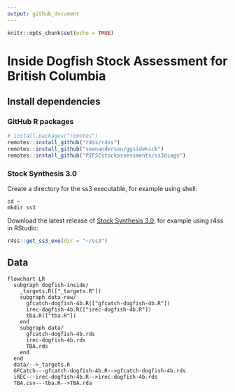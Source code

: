 ```yaml
---
output: github_document
---
```


```r
knitr::opts_chunk$set(echo = TRUE)
```

<!-- README.md is generated from README.Rmd. Please edit that file -->

# Inside Dogfish Stock Assessment for British Columbia

## Install dependencies

### GitHub R packages

```r
# install.packages("remotes")
remotes::install_github("r4ss/r4ss")
remotes::install_github("seananderson/ggsidekick")
remotes::install_github("PIFSCstockassessments/ss3diags")
```

### Stock Synthesis 3.0

Create a directory for the ss3 executable, for example using shell:

```shell
cd ~
mkdir ss3
```

Download the latest release of [Stock Synthesis 3.0](https://github.com/nmfs-ost/ss3-source-code?tab=readme-ov-file), for example using r4ss in RStudio:

```r
r4ss::get_ss3_exe(dir = "~/ss3")
```

## Data

```mermaid
flowchart LR
  subgraph dogfish-inside/
    _targets.R(["_targets.R"])
    subgraph data-raw/
      gfcatch-dogfish-4b.R(["gfcatch-dogfish-4b.R"])
      irec-dogfish-4b.R(["irec-dogfish-4b.R"])
      tba.R(["tba.R"])
    end
    subgraph data/
      gfcatch-dogfish-4b.rds
      irec-dogfish-4b.rds
      TBA.rds
    end
  end
  data/-->_targets.R
  GFCatch---gfcatch-dogfish-4b.R-->gfcatch-dogfish-4b.rds
  iREC---irec-dogfish-4b.R-->irec-dogfish-4b.rds
  TBA.csv---tba.R-->TBA.rda

```
